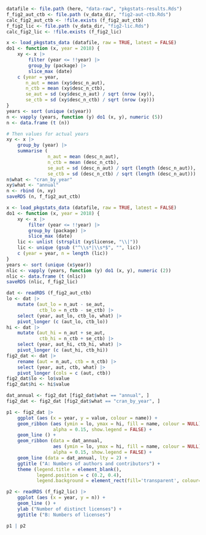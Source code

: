 
```r
datafile <- file.path (here, "data-raw", "pkgstats-results.Rds")
f_fig2_aut_ctb <- file.path (v_data_dir, "fig2-aut-ctb.Rds")
calc_fig2_aut_ctb <- !file.exists (f_fig2_aut_ctb)
f_fig2_lic <- file.path (v_data_dir, "fig2-lic.Rds")
calc_fig2_lic <- !file.exists (f_fig2_lic)
```

```r
x <- load_pkgstats_data (datafile, raw = TRUE, latest = FALSE)
do1 <- function (x, year = 2018) {
    xy <- x |>
        filter (year <= !!year) |>
        group_by (package) |>
        slice_max (date)
    c (year = year,
       n_aut = mean (xy$desc_n_aut),
       n_ctb = mean (xy$desc_n_ctb),
       se_aut = sd (xy$desc_n_aut) / sqrt (nrow (xy)),
       se_ctb = sd (xy$desc_n_ctb) / sqrt (nrow (xy)))
}
years <- sort (unique (x$year))
n <- vapply (years, function (y) do1 (x, y), numeric (5))
n <- data.frame (t (n))

# Then values for actual years
xy <- x |>
    group_by (year) |>
    summarise (
               n_aut = mean (desc_n_aut),
               n_ctb = mean (desc_n_ctb),
               se_aut = sd (desc_n_aut) / sqrt (length (desc_n_aut)),
               se_ctb = sd (desc_n_ctb) / sqrt (length (desc_n_aut)))
n$what <- "cran_by_year"
xy$what <- "annual"
n <- rbind (n, xy)
saveRDS (n, f_fig2_aut_ctb)
```

```r
x <- load_pkgstats_data (datafile, raw = TRUE, latest = FALSE)
do1 <- function (x, year = 2018) {
    xy <- x |>
        filter (year <= !!year) |>
        group_by (package) |>
        slice_max (date)
    lic <- unlist (strsplit (xy$license, "\\|"))
    lic <- unique (gsub ("^\\s*|\\s*$", "", lic))
    c (year = year, n = length (lic))
}
years <- sort (unique (x$year))
nlic <- vapply (years, function (y) do1 (x, y), numeric (2))
nlic <- data.frame (t (nlic))
saveRDS (nlic, f_fig2_lic)
```



```r

dat <- readRDS (f_fig2_aut_ctb)
lo <- dat |>
    mutate (aut_lo = n_aut - se_aut,
            ctb_lo = n_ctb - se_ctb) |>
    select (year, aut_lo, ctb_lo, what) |>
    pivot_longer (c (aut_lo, ctb_lo))
hi <- dat |>
    mutate (aut_hi = n_aut + se_aut,
            ctb_hi = n_ctb + se_ctb) |>
    select (year, aut_hi, ctb_hi, what) |>
    pivot_longer (c (aut_hi, ctb_hi))
fig2_dat <- dat |>
    rename (aut = n_aut, ctb = n_ctb) |>
    select (year, aut, ctb, what) |>
    pivot_longer (cols = c (aut, ctb))
fig2_dat$lo <- lo$value
fig2_dat$hi <- hi$value

dat_annual <- fig2_dat [fig2_dat$what == "annual", ]
fig2_dat <- fig2_dat [fig2_dat$what == "cran_by_year", ]

p1 <- fig2_dat |>
    ggplot (aes (x = year, y = value, colour = name)) +
    geom_ribbon (aes (ymin = lo, ymax = hi, fill = name, colour = NULL),
                 alpha = 0.15, show.legend = FALSE) +
    geom_line () +
    geom_ribbon (data = dat_annual,
                 aes (ymin = lo, ymax = hi, fill = name, colour = NULL),
                 alpha = 0.15, show.legend = FALSE) +
    geom_line (data = dat_annual, lty = 2) +
    ggtitle ("A: Numbers of authors and contributors") +
    theme (legend.title = element_blank(),
           legend.position = c (0.2, 0.4),
           legend.background = element_rect(fill='transparent', colour='transparent'))

p2 <- readRDS (f_fig2_lic) |>
    ggplot (aes (x = year, y = n)) +
    geom_line () +
    ylab ("Number of distinct licenses") +
    ggtitle ("B: Numbers of licenses")

p1 | p2
```
